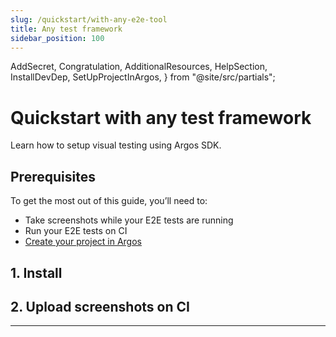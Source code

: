 ```yaml
---
slug: /quickstart/with-any-e2e-tool
title: Any test framework
sidebar_position: 100
---
```


  AddSecret,
  Congratulation,
  AdditionalResources,
  HelpSection,
  InstallDevDep,
  SetUpProjectInArgos,
} from "@site/src/partials";

# Quickstart with any test framework

Learn how to setup visual testing using Argos SDK.

## Prerequisites

To get the most out of this guide, you’ll need to:

- Take screenshots while your E2E tests are running
- Run your E2E tests on CI
- [Create your project in Argos](https://app.argos-ci.com/new)

## 1. Install

<InstallDevDep dependency="@argos-ci/cli" showCliLink />

## 2. Upload screenshots on CI

<AddSecret folder="screenshots" />

<Congratulation />

---

<HelpSection />
